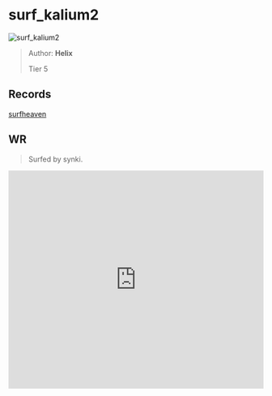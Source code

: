 
# surf_kalium2

![surf_kalium2](https://raw.githubusercontent.com/Sayt123/SurfMapPics/Maps-and-bonuses/csgo/surf_kalium2.jpg)

> Author: **Helix**
>
> Tier 5

## Records

[surfheaven](https://surfheaven.eu/map/surf_kalium2)

## WR

> Surfed by synki.

<iframe
width="100%"
height="430"
src="https://www.youtube.com/embed/XaPlSd1FFSw"
frameborder="0"
allow="accelerometer; autoplay; clipboard-write; encrypted-media; gyroscope; picture-in-picture"
allowFullScreen
/>

```md

[Surf Timer] - synkix finished in 01:21:35 (WR -00:01:17). Improving by 00:01:84
[Surf Timer] - synkix beat the map record! Rank: 1/415

Previous WR holder: JunichiK


```
                